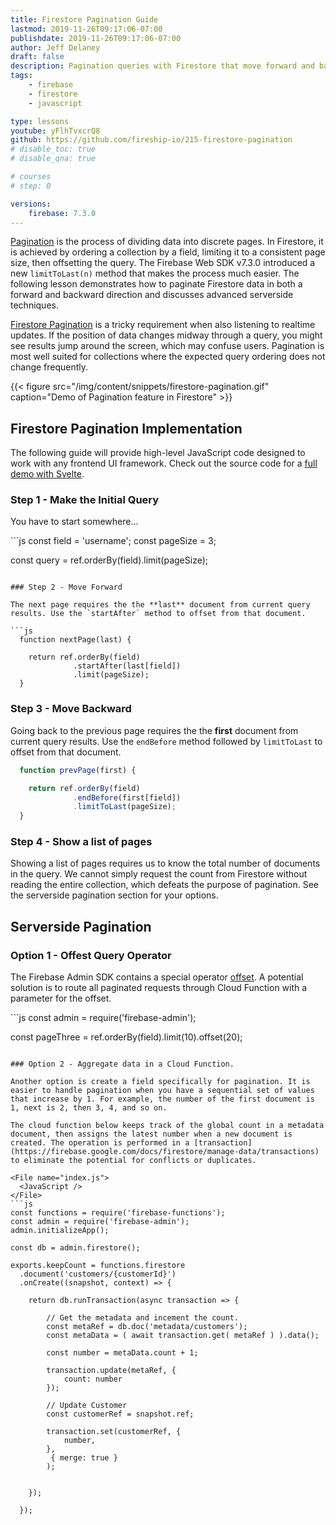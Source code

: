```yaml
---
title: Firestore Pagination Guide
lastmod: 2019-11-26T09:17:06-07:00
publishdate: 2019-11-26T09:17:06-07:00
author: Jeff Delaney
draft: false
description: Pagination queries with Firestore that move forward and backward.
tags: 
    - firebase
    - firestore
    - javascript

type: lessons
youtube: yFlhTvxcrQ8
github: https://github.com/fireship-io/215-firestore-pagination
# disable_toc: true
# disable_qna: true

# courses
# step: 0

versions: 
    firebase: 7.3.0
---
```


[Pagination](https://en.wikipedia.org/wiki/Pagination) is the process of dividing data into discrete pages. In Firestore, it is achieved by ordering a collection by a field, limiting it to a consistent page size, then offsetting the query. The Firebase Web SDK v7.3.0 introduced a new `limitToLast(n)` method that makes the process much easier. The following lesson demonstrates how to paginate Firestore data in both a forward and backward direction and discusses advanced serverside techniques.  


[Firestore Pagination](https://cloud.google.com/firestore/docs/query-data/query-cursors) is a tricky requirement when also listening to realtime updates. If the position of data changes midway through a query, you might see results jump around the screen, which may confuse users. Pagination is most well suited for collections where the expected query ordering does not change frequently.


{{< figure src="/img/content/snippets/firestore-pagination.gif" caption="Demo of Pagination feature in Firestore" >}}

## Firestore Pagination Implementation

The following guide will provide high-level JavaScript code designed to work with any frontend UI framework. Check out the source code for a [full demo with Svelte](https://github.com/fireship-io/215-firestore-pagination). 

### Step 1 - Make the Initial Query

You have to start somewhere...

<File name="pagination.js">
  <JavaScript />
</File>
```js
const field = 'username';
const pageSize = 3;

const query = ref.orderBy(field).limit(pageSize);
```

### Step 2 - Move Forward

The next page requires the the **last** document from current query results. Use the `startAfter` method to offset from that document. 

```js
  function nextPage(last) {

	return ref.orderBy(field)
			  .startAfter(last[field])
			  .limit(pageSize);
  }
```

### Step 3 - Move Backward


Going back to the previous page requires the the **first** document from current query results. Use the `endBefore` method followed by `limitToLast` to offset from that document. 

```js
  function prevPage(first) {

	return ref.orderBy(field)
			  .endBefore(first[field])
			  .limitToLast(pageSize);
  }
```

### Step 4 - Show a list of pages


Showing a list of pages requires us to know the total number of documents in the query. We cannot simply request the count from Firestore without reading the entire collection, which defeats the purpose of pagination. See the serverside pagination section for your options. 


## Serverside Pagination

### Option 1 - Offest Query Operator

The Firebase Admin SDK contains a special operator [offset](https://cloud.google.com/nodejs/docs/reference/firestore/0.11.x/Query#offset). A potential solution is to route all paginated requests through Cloud Function with a parameter for the offset. 


<File name="index.js">
  <JavaScript />
</File>
```js
const admin = require('firebase-admin');

const pageThree = ref.orderBy(field).limit(10).offset(20);
```

### Option 2 - Aggregate data in a Cloud Function. 

Another option is create a field specifically for pagination. It is easier to handle pagination when you have a sequential set of values that increase by 1. For example, the number of the first document is 1, next is 2, then 3, 4, and so on. 

The cloud function below keeps track of the global count in a metadata document, then assigns the latest number when a new document is created. The operation is performed in a [transaction](https://firebase.google.com/docs/firestore/manage-data/transactions) to eliminate the potential for conflicts or duplicates. 

<File name="index.js">
  <JavaScript />
</File>
```js
const functions = require('firebase-functions');
const admin = require('firebase-admin');
admin.initializeApp();

const db = admin.firestore();

exports.keepCount = functions.firestore
  .document('customers/{customerId}')
  .onCreate((snapshot, context) => { 

    return db.runTransaction(async transaction => {

        // Get the metadata and incement the count. 
        const metaRef = db.doc('metadata/customers');
        const metaData = ( await transaction.get( metaRef ) ).data();

        const number = metaData.count + 1;

        transaction.update(metaRef, { 
            count: number 
        });

        // Update Customer
        const customerRef = snapshot.ref;
        
        transaction.set(customerRef, { 
            number,
        }, 
         { merge: true }
        );


    });

  });
```